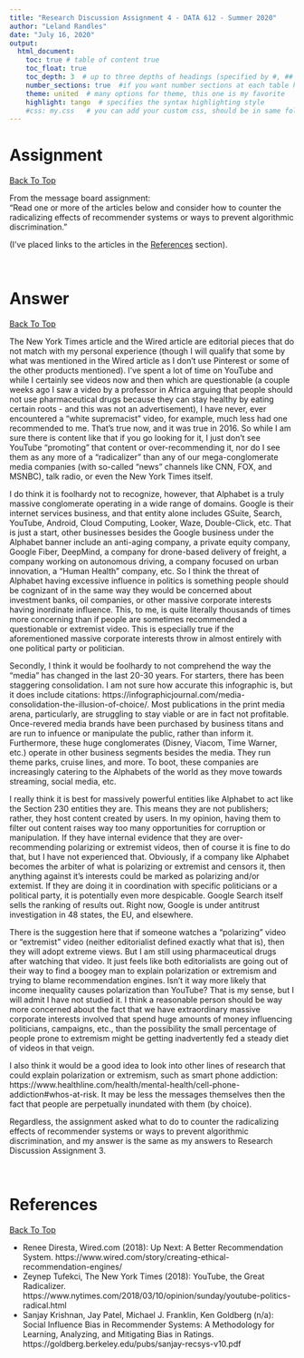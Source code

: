 ---
title: "Research Discussion Assignment 4 - DATA 612 - Summer 2020"
author: "Leland Randles"
date: "July 16, 2020"
output: 
  html_document:
    toc: true # table of content true
    toc_float: true
    toc_depth: 3  # up to three depths of headings (specified by #, ## and ###)
    number_sections: true  #if you want number sections at each table header
    theme: united  # many options for theme, this one is my favorite
    highlight: tango  # specifies the syntax highlighting style
    #css: my.css   # you can add your custom css, should be in same folder
---

# Assignment   
<a href="#top"> Back To Top </a>  
  
From the message board assignment:  
"Read one or more of the articles below and consider how to counter the radicalizing effects of recommender systems or ways to prevent algorithmic discrimination."  
  
(I've placed links to the articles in the [References] section).  
  
<br>
  
# Answer  
<a href="#top"> Back To Top </a>  
  
The New York Times article and the Wired article are editorial pieces that do not match with my personal experience (though I will qualify that some by what was mentioned in the Wired article as I don't use Pinterest or some of the other products mentioned). I've spent a lot of time on YouTube and while I certainly see videos now and then which are questionable (a couple weeks ago I saw a video by a professor in Africa arguing that people should not use pharmaceutical drugs because they can stay healthy by eating certain roots - and this was not an advertisement), I have never, ever encountered a "white supremacist" video, for example, much less had one recommended to me. That's true now, and it was true in 2016. So while I am sure there is content like that if you go looking for it, I just don't see YouTube "promoting" that content or over-recommending it, nor do I see them as any more of a "radicalizer" than any of our mega-conglomerate media companies (with so-called "news" channels like CNN, FOX, and MSNBC), talk radio, or even the New York Times itself.  
  
I do think it is foolhardy not to recognize, however, that Alphabet is a truly massive conglomerate operating in a wide range of domains. Google is their internet services business, and that entity alone includes GSuite, Search, YouTube, Android, Cloud Computing, Looker, Waze, Double-Click, etc. That is just a start, other businesses besides the Google business under the Alphabet banner include an anti-aging company, a private equity company, Google Fiber, DeepMind, a company for drone-based delivery of freight, a company working on autonomous driving, a company focused on urban innovation, a "Human Health" company, etc. So I think the threat of Alphabet having excessive influence in politics is something people should be cognizant of in the same way they would be concerned about investment banks, oil companies, or other massive corporate interests having inordinate influence. This, to me, is quite literally thousands of times more concerning than if people are sometimes recommended a questionable or extremist video. This is especially true if the aforementioned massive corporate interests throw in almost entirely with one political party or politician.  
  
Secondly, I think it would be foolhardy to not comprehend the way the "media" has changed in the last 20-30 years. For starters, there has been staggering consolidation. I am not sure how accurate this infographic is, but it does include citations: https://infographicjournal.com/media-consolidation-the-illusion-of-choice/. Most publications in the print media arena, particularly, are struggling to stay viable or are in fact not profitable. Once-revered media brands have been purchased by business titans and are run to infuence or manipulate the public, rather than inform it. Furthermore, these huge conglomerates (Disney, Viacom, Time Warner, etc.) operate in other business segments besides the media. They run theme parks, cruise lines, and more. To boot, these companies are increasingly catering to the Alphabets of the world as they move towards streaming, social media, etc.  
  
I really think it is best for massively powerful entities like Alphabet to act like the Section 230 entities they are. This means they are not publishers; rather, they host content created by users. In my opinion, having them to filter out content raises way too many opportunities for corruption or manipulation. If they have internal evidence that they are over-recommending polarizing or extremist videos, then of course it is fine to do that, but I have not experienced that. Obviously, if a company like Alphabet becomes the arbiter of what is polarizing or extremist and censors it, then anything against it's interests could be marked as polarizing and/or extemist. If they are doing it in coordination with specific politicians or a political party, it is potentially even more despicable. Google Search itself sells the ranking of results out. Right now, Google is under antitrust investigation in 48 states, the EU, and elsewhere.  
  
There is the suggestion here that if someone watches a "polarizing" video or "extremist" video (neither editorialist defined exactly what that is), then they will adopt extreme views. But I am still using pharmaceutical drugs after watching that video. It just feels like both editorialists are going out of their way to find a boogey man to explain polarization or extremism and trying to blame recommendation engines. Isn't it way more likely that income inequality causes polarization than YouTube? That is my sense, but I will admit I have not studied it. I think a reasonable person should be way more concerned about the fact that we have extraordinary massive corporate interests involved that spend huge amounts of money influencing politicians, campaigns, etc., than the possibility the small percentage of people prone to extremism might be getting inadvertently fed a steady diet of videos in that veign.

I also think it would be a good idea to look into other lines of research that could explain polarization or extremism, such as smart phone addiction:  https://www.healthline.com/health/mental-health/cell-phone-addiction#whos-at-risk. It may be less the messages themselves then the fact that people are perpetually inundated with them (by choice).  
  
Regardless, the assignment asked what to do to counter the radicalizing effects of recommender systems or ways to prevent algorithmic discrimination, and my answer is the same as my answers to Research Discussion Assignment 3.  
  
<br>

# References
<a href="#top"> Back To Top </a>

* Renee Diresta, Wired.com (2018): Up Next: A Better Recommendation System. https://www.wired.com/story/creating-ethical-recommendation-engines/
* Zeynep Tufekci, The New York Times (2018): YouTube, the Great Radicalizer. https://www.nytimes.com/2018/03/10/opinion/sunday/youtube-politics-radical.html
* Sanjay Krishnan, Jay Patel, Michael J. Franklin, Ken Goldberg (n/a): Social Influence Bias in Recommender Systems: A Methodology for Learning, Analyzing, and Mitigating Bias in Ratings. https://goldberg.berkeley.edu/pubs/sanjay-recsys-v10.pdf

